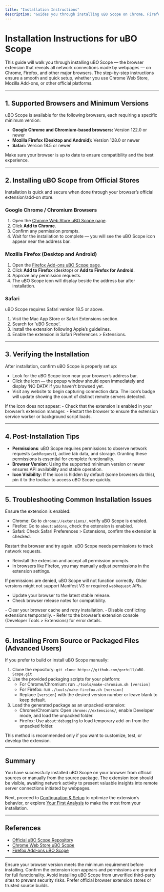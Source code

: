 ```yaml
---
title: "Installation Instructions"
description: "Guides you through installing uBO Scope on Chrome, Firefox, and other major browsers using official stores. Step-by-step directions make setup quick and easy, no matter your platform."
---
```


# Installation Instructions for uBO Scope

This guide will walk you through installing uBO Scope — the browser extension that reveals all network connections made by webpages — on Chrome, Firefox, and other major browsers. The step-by-step instructions ensure a smooth and quick setup, whether you use Chrome Web Store, Mozilla Add-ons, or other official platforms.

---

## 1. Supported Browsers and Minimum Versions

uBO Scope is available for the following browsers, each requiring a specific minimum version:

- **Google Chrome and Chromium-based browsers:** Version 122.0 or newer
- **Mozilla Firefox (Desktop and Android):** Version 128.0 or newer
- **Safari:** Version 18.5 or newer

Make sure your browser is up to date to ensure compatibility and the best experience.

---

## 2. Installing uBO Scope from Official Stores

Installation is quick and secure when done through your browser’s official extension/add-on store.

### Google Chrome / Chromium Browsers

1. Open the [Chrome Web Store uBO Scope page](https://chromewebstore.google.com/detail/ubo-scope/bbdpgcaljkaaigfcomhidmneffjjjfgp).
2. Click **Add to Chrome**.
3. Confirm any permission prompts.
4. Wait for the installation to complete — you will see the uBO Scope icon appear near the address bar.

### Mozilla Firefox (Desktop and Android)

1. Open the [Firefox Add-ons uBO Scope page](https://addons.mozilla.org/firefox/addon/ubo-scope/).
2. Click **Add to Firefox** (desktop) or **Add to Firefox for Android**.
3. Approve any permission requests.
4. The uBO Scope icon will display beside the address bar after installation.

### Safari

uBO Scope requires Safari version 18.5 or above.

1. Visit the Mac App Store or Safari Extensions section.
2. Search for 'uBO Scope'.
3. Install the extension following Apple’s guidelines.
4. Enable the extension in Safari Preferences > Extensions.

---

## 3. Verifying the Installation

After installation, confirm uBO Scope is properly set up:

- Look for the uBO Scope icon near your browser’s address bar.
- Click the icon — the popup window should open immediately and display ‘NO DATA’ if you haven’t browsed yet.
- Visit any website to begin capturing connection data. The icon’s badge will update showing the count of distinct remote servers detected.

<Tip>
If the icon does not appear:
- Check that the extension is enabled in your browser’s extension manager.
- Restart the browser to ensure the extension service worker or background script loads.
</Tip>

---

## 4. Post-Installation Tips

- **Permissions**: uBO Scope requires permissions to observe network requests (`webRequest`), active tab data, and storage. Granting these permissions is essential for complete functionality.
- **Browser Version**: Using the supported minimum version or newer ensures API availability and stable operation.
- **Icon Visibility**: If the icon is hidden by default (some browsers do this), pin it to the toolbar to access uBO Scope quickly.

---

## 5. Troubleshooting Common Installation Issues

<AccordionGroup title="Common Installation Issues and Solutions">
<Accordion title="uBO Scope Icon Does Not Appear">
Ensure the extension is enabled:

- Chrome: Go to `chrome://extensions/`, verify uBO Scope is enabled.
- Firefox: Go to `about:addons`, check the extension is enabled.
- Safari: Check Safari Preferences > Extensions, confirm the extension is checked.

Restart the browser and try again.
</Accordion>
<Accordion title="Permission Prompts Not Displayed or Denied">
uBO Scope needs permissions to track network requests.

- Reinstall the extension and accept all permission prompts.
- In browsers like Firefox, you may manually adjust permissions in the extension settings.

If permissions are denied, uBO Scope will not function correctly.
</Accordion>
<Accordion title="Browser Version is Unsupported">
Older versions might not support Manifest V3 or required `webRequest` APIs.

- Update your browser to the latest stable release.
- Check browser release notes for compatibility.
</Accordion>
<Accordion title="Installation Fails Midway or Reports Errors">
- Clear your browser cache and retry installation.
- Disable conflicting extensions temporarily.
- Refer to the browser’s extension console (Developer Tools > Extensions) for error details.
</Accordion>
</AccordionGroup>

---

## 6. Installing From Source or Packaged Files (Advanced Users)

If you prefer to build or install uBO Scope manually:

1. Clone the repository: `git clone https://github.com/gorhill/uBO-Scope.git`
2. Use the provided packaging scripts for your platform:
   - For Chrome/Chromium: run `./tools/make-chromium.sh [version]`
   - For Firefox: run `./tools/make-firefox.sh [version]`
   - Replace `[version]` with the desired version number or leave blank to keep default.
3. Load the generated package as an unpacked extension:
   - Chrome/Chromium: Open `chrome://extensions/`, enable Developer mode, and load the unpacked folder.
   - Firefox: Use `about:debugging` to load temporary add-on from the unpacked folder.

This method is recommended only if you want to customize, test, or develop the extension.

---

## Summary
You have successfully installed uBO Scope on your browser from official sources or manually from the source package. The extension icon should be visible, awaiting network activity to present valuable insights into remote server connections initiated by webpages.

Next, proceed to [Configuration & Setup](/getting-started/setup-introduction/extension-configuration-setup) to optimize the extension’s behavior, or explore [Your First Analysis](/guides/getting-started/first-look-badge) to make the most from your installation.


---

## References

- [Official uBO Scope Repository](https://github.com/gorhill/uBO-Scope)
- [Chrome Web Store uBO Scope](https://chromewebstore.google.com/detail/ubo-scope/bbdpgcaljkaaigfcomhidmneffjjjfgp)
- [Firefox Add-ons uBO Scope](https://addons.mozilla.org/firefox/addon/ubo-scope/)


---

<Check>
Ensure your browser version meets the minimum requirement before installing.
Confirm the extension icon appears and permissions are granted for full functionality.
</Check>

<Warning>
Avoid installing uBO Scope from unverified third-party sites to prevent security risks.
Prefer official browser extension stores or trusted source builds.
</Warning>


